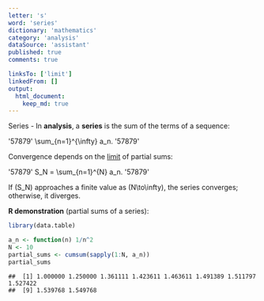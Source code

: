 ```yaml
---
letter: 's'
word: 'series'
dictionary: 'mathematics'
category: 'analysis'
dataSource: 'assistant'
published: true
comments: true

linksTo: ['limit']
linkedFrom: []
output:
  html_document:
    keep_md: true
---
```




<a id="series">Series</a> - In **analysis**, a **series** is the sum of the terms of a sequence:

'57879'
\sum_{n=1}^{\infty} a_n.
'57879'

Convergence depends on the [limit](#limit) of partial sums:

'57879'
S_N = \sum_{n=1}^{N} a_n.
'57879'

If \(S_N\) approaches a finite value as \(N\to\infty\), the series converges; otherwise, it diverges.

**R demonstration** (partial sums of a series):


``` r
library(data.table)

a_n <- function(n) 1/n^2
N <- 10
partial_sums <- cumsum(sapply(1:N, a_n))
partial_sums
```

```
##  [1] 1.000000 1.250000 1.361111 1.423611 1.463611 1.491389 1.511797 1.527422
##  [9] 1.539768 1.549768
```

